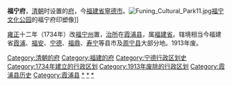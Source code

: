 '''福宁府'''，[[清朝|清朝]]时设置的[[府_(行政区划)|府]]，今[[福建省|福建省]][[寧德市|寧德市]]。[[File:Funing_Cultural_Park11.jpg|thumb]][[福宁文化公园|福宁文化公园]]的福宁府印塑像]]

[[雍正|雍正]]十二年（1734年）改[[福宁州|福宁州]]置，[[治所|治所]]在[[霞浦县|霞浦县]]，属[[福建省_(清)|福建省]]。辖境相当今福建省[[霞浦县|霞浦]]、[[福安市|福安]]、[[宁德市|宁德]]、[[福鼎市|福鼎]]、[[寿宁县|寿宁]]等县市及[[周宁县|周宁县]]大部分地。1913年废。

{{清朝福建省行政區劃|nocat}}
{{福建省历史二级政区|nocat}}
{{清朝行政区划小作品}}
{{DEFAULTSORT:F}}
[[Category:清朝的府|Category:清朝的府]]
[[Category:福建的府|Category:福建的府]]
[[Category:宁德行政区划史|Category:宁德行政区划史]]
[[Category:1734年建立的行政区划|Category:1734年建立的行政区划]]
[[Category:1913年废除的行政区划|Category:1913年废除的行政区划]]
[[Category:霞浦县历史|Category:霞浦县历史]] 
[[Category:霞浦县|Category:霞浦县]]
[[Category:清朝福宁府知府|*]]
[[Category:中华民国福宁府知府|*]]
[[Category:福宁人|*]]